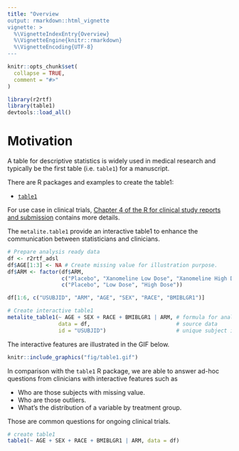 ```yaml
---
title: "Overview
output: rmarkdown::html_vignette
vignette: >
  %\VignetteIndexEntry{Overview}
  %\VignetteEngine{knitr::rmarkdown}
  %\VignetteEncoding{UTF-8}
---
```


```r
knitr::opts_chunk$set(
  collapse = TRUE,
  comment = "#>"
)
```

```r
library(r2rtf)
library(table1)
devtools::load_all()
```

# Motivation 

A table for descriptive statistics is widely used 
in medical research and typically be the first table (i.e. `table1`) 
for a manuscript. 

There are R packages and examples to create the table1: 

- [`table1`](https://github.com/benjaminrich/table1)

For use case in clinical trials, 
[Chapter 4 of the R for clinical study reports and submission](https://r4csr.org/baseline-characteristics.html) 
contains more details. 

The `metalite.table1` provide an interactive table1 to 
enhance the communication between statisticians and clinicians. 

```r
# Prepare analysis ready data 
df <- r2rtf_adsl
df$AGE[1:3] <- NA # Create missing value for illustration purpose. 
df$ARM <- factor(df$ARM, 
                 c("Placebo", "Xanomeline Low Dose", "Xanomeline High Dose"), 
                 c("Placebo", "Low Dose", "High Dose"))

df[1:6, c("USUBJID", "ARM", "AGE", "SEX", "RACE", "BMIBLGR1")]
```

```r
# Create interactive table1
metalite_table1(~ AGE + SEX + RACE + BMIBLGR1 | ARM, # formula for analysis variables and group 
                data = df,                           # source data
                id = "USUBJID")                      # unique subject id
```

The interactive features are illustrated in the GIF below. 

```r
knitr::include_graphics("fig/table1.gif")
```

In comparison with the `table1` R package, 
we are able to answer ad-hoc questions from clinicians with interactive features such as 

- Who are those subjects with missing value. 
- Who are those outliers.  
- What's the distribution of a variable by treatment group. 

Those are common questions for ongoing clinical trials. 

```r
# create table1
table1(~ AGE + SEX + RACE + BMIBLGR1 | ARM, data = df)
```



